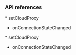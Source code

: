 <PlatformWrapper platform="flutter">

### API references

<ProductWrapper product='voice-calling'>
* <Link to="{{Global.API_REF_FLUTTER_ROOT_VOICE_SDK}}/class_irtcengine.html#api_setcloudproxy">setCloudProxy</Link>

* <Link to="{{Global.API_REF_FLUTTER_ROOT_VOICE_SDK}}/class_irtcengineeventhandler.html#callback_onconnectionstatechanged">onConnectionStateChanged</Link>
</ProductWrapper>

<ProductWrapper notAllowed='voice-calling'>
* <Link to="{{Global.API_REF_FLUTTER_ROOT}}/class_irtcengine.html#api_setcloudproxy">setCloudProxy</Link>

* <Link to="{{Global.API_REF_FLUTTER_ROOT}}/class_irtcengineeventhandler.html#callback_onconnectionstatechanged">onConnectionStateChanged</Link>
</ProductWrapper>

</PlatformWrapper>
